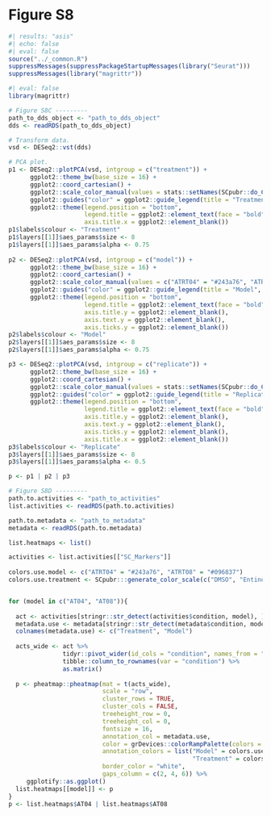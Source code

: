 # Figure S8 {.unnumbered}

```r
#| results: "asis"
#| echo: false
#| eval: false
source("../_common.R")
suppressMessages(suppressPackageStartupMessages(library("Seurat")))
suppressMessages(library("magrittr"))
```

```r
#| eval: false
library(magrittr)

# Figure S8C ---------
path_to_dds_object <- "path_to_dds_object"
dds <- readRDS(path_to_dds_object)

# Transform data.
vsd <- DESeq2::vst(dds)

# PCA plot.
p1 <- DESeq2::plotPCA(vsd, intgroup = c("treatment")) + 
      ggplot2::theme_bw(base_size = 16) + 
      ggplot2::coord_cartesian() + 
      ggplot2::scale_color_manual(values = stats::setNames(SCpubr::do_ColorPalette("steelblue", square = TRUE), levels(dds$treatment))) + 
      ggplot2::guides("color" = ggplot2::guide_legend(title = "Treatment", title.position = "top", title.hjust = 0.5, ncol = 2)) + 
      ggplot2::theme(legend.position = "bottom",
                     legend.title = ggplot2::element_text(face = "bold"),
                     axis.title.x = ggplot2::element_blank())
p1$labels$colour <- "Treatment"
p1$layers[[1]]$aes_params$size <- 8
p1$layers[[1]]$aes_params$alpha <- 0.75
  
p2 <- DESeq2::plotPCA(vsd, intgroup = c("model")) + 
      ggplot2::theme_bw(base_size = 16) + 
      ggplot2::coord_cartesian() + 
      ggplot2::scale_color_manual(values = c("ATRT04" = "#243a76", "ATRT08" = "#096837")) +
      ggplot2::guides("color" = ggplot2::guide_legend(title = "Model", title.position = "top", title.hjust = 0.5, ncol = 1)) + 
      ggplot2::theme(legend.position = "bottom",
                     legend.title = ggplot2::element_text(face = "bold"),
                     axis.title.y = ggplot2::element_blank(),
                     axis.text.y = ggplot2::element_blank(),
                     axis.ticks.y = ggplot2::element_blank())
p2$labels$colour <- "Model"
p2$layers[[1]]$aes_params$size <- 8
p2$layers[[1]]$aes_params$alpha <- 0.75

p3 <- DESeq2::plotPCA(vsd, intgroup = c("replicate")) + 
      ggplot2::theme_bw(base_size = 16) + 
      ggplot2::coord_cartesian() + 
      ggplot2::scale_color_manual(values = stats::setNames(SCpubr::do_ColorPalette("steelblue", opposite = TRUE), levels(dds$replicate))) +
      ggplot2::guides("color" = ggplot2::guide_legend(title = "Replicate", title.position = "top", title.hjust = 0.5, ncol = 1)) + 
      ggplot2::theme(legend.position = "bottom",
                     legend.title = ggplot2::element_text(face = "bold"),
                     axis.title.y = ggplot2::element_blank(),
                     axis.text.y = ggplot2::element_blank(),
                     axis.ticks.y = ggplot2::element_blank(),
                     axis.title.x = ggplot2::element_blank())
p3$labels$colour <- "Replicate"
p3$layers[[1]]$aes_params$size <- 8
p3$layers[[1]]$aes_params$alpha <- 0.5

p <- p1 | p2 | p3

# Figure S8D ---------
path.to.activities <- "path_to_activities"
list.activities <- readRDS(path.to.activities)

path.to.metadata <- "path_to_metadata"
metadata <- readRDS(path.to.metadata)

list.heatmaps <- list()

activities <- list.activities[["SC_Markers"]]
  
colors.use.model <- c("ATRT04" = "#243a76", "ATRT08" = "#096837")
colors.use.treatment <- SCpubr:::generate_color_scale(c("DMSO", "Entinostat", "RO31", "Thiostrepton"))


for (model in c("AT04", "AT08")){
  
  act <- activities[stringr::str_detect(activities$condition, model), ]
  metadata.use <- metadata[stringr::str_detect(metadata$condition, model), c("treatment", "model")]
  colnames(metadata.use) <- c("Treatment", "Model")
  
  acts_wide <- act %>% 
               tidyr::pivot_wider(id_cols = "condition", names_from = "source", values_from = "score") %>% 
               tibble::column_to_rownames(var = "condition") %>% 
               as.matrix() 
  
  p <- pheatmap::pheatmap(mat = t(acts_wide),
                          scale = "row",
                          cluster_rows = TRUE,
                          cluster_cols = FALSE,
                          treeheight_row = 0,
                          treeheight_col = 0,
                          fontsize = 16,
                          annotation_col = metadata.use,
                          color = grDevices::colorRampPalette(colors = rev(RColorBrewer::brewer.pal("RdBu", n = 11)))(100),
                          annotation_colors = list("Model" = colors.use.model,
                                                   "Treatment" = colors.use.treatment),
                          border_color = "white",
                          gaps_column = c(2, 4, 6)) %>% 
     ggplotify::as.ggplot()
  list.heatmaps[[model]] <- p
}
p <- list.heatmaps$AT04 | list.heatmaps$AT08  
```